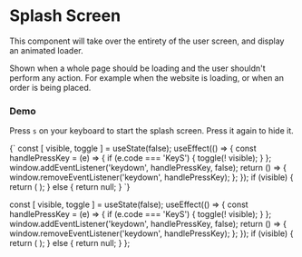 


# Splash Screen
This component will take over the entirety of the user screen, and display an animated loader.

Shown when a whole page should be loading and the user shouldn't perform any action. For example when the website is loading, or when an order is being placed.
<PropsTable component={SplashScreen} />


### Demo
Press `s` on your keyboard to start the splash screen. Press it again to hide it.

<CodeBox>
{`
  const [ visible, toggle ] = useState(false);
  useEffect(() => {
    const handlePressKey = (e) => {
      if (e.code === 'KeyS') {
        toggle(! visible);
      }
    };
    window.addEventListener('keydown', handlePressKey, false);
    return () => {
      window.removeEventListener('keydown', handlePressKey);
    };
  });
  if (visible) {
    return (
      <SplashScreen text="Loading..." />
    ); 
  }
  else {
    return null;
  }
`}
</CodeBox>

  const [ visible, toggle ] = useState(false);
  useEffect(() => {
    const handlePressKey = (e) => {
      if (e.code === 'KeyS') {
        toggle(! visible);
      }
    };
    window.addEventListener('keydown', handlePressKey, false);
    return () => {
      window.removeEventListener('keydown', handlePressKey);
    };
  });
  if (visible) {
    return (
      <SplashScreen text="Loading..." />
    ); 
  }
  else {
    return null;
  }
};

<Demo />
